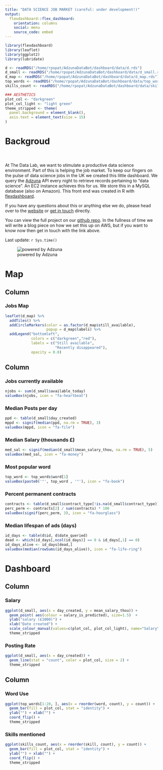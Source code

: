 ```yaml
---
title: "DATA SCIENCE JOB MARKET (careful: under development!)"
output: 
  flexdashboard::flex_dashboard:
    orientation: columns
    social: menu
    source_code: embed
---
```


```r
library(flexdashboard)
library(leaflet)
library(ggplot2)
library(lubridate)

d <- readRDS("/home/rpopat/AdzunaDataBot/dashboard/data/d.rds")
d_small <- readRDS("/home/rpopat/AdzunaDataBot/dashboard/data/d_small.rds")
d_map <- readRDS("/home/rpopat/AdzunaDataBot/dashboard/data/d_map.rds")
top_words <- readRDS("/home/rpopat/AdzunaDataBot/dashboard/data/top_words.rds")
skills_count <- readRDS("/home/rpopat/AdzunaDataBot/dashboard/data/skills_count.rds")

### AESTHETICS
plot_col <- "darkgreen"
plot_col_light <- "light green"
theme_stripped <- theme(
  panel.background = element_blank(),
  axis.text = element_text(size = 15)
)
```

Backgroud {.sidebar}
=======================================================================

<br></br>
At The Data Lab, we want to stimulate a productive data science environment. Part of this is helping the job market. To keep our fingers on the pulse of data science jobs in the UK we created this little dashboard. We query the [Adzuna](https://developer.adzuna.com/) API every night to retrieve records pertaining to "data science". An EC2 instance achieves this for us. We store this in a MySQL database (also on Amazon). This front end was created in R with [flexdashboard](http://rmarkdown.rstudio.com/flexdashboard/index.html).

If you have any questions about this or anything else we do, please head over to the [website](http://thedatalab.com/) or [get in touch](mailto:info@thedatalab.com) directly.

You can view the full project on our [github repo](https://github.com/rmnppt/AdzunaDataBot). In the fullness of time we will write a blog piece on how we set this up on AWS, but if you want to know now then get in touch with the link above.

Last update: `r Sys.time()`


![powered by Adzuna](/home/rpopat/AdzunaDataBot/logos/adzuna_logo_small.jpg)


Map
=======================================================================

Column {data-width=650}
-----------------------------------------------------------------------

### Jobs Map

```r
leaflet(d_map) %>%
  addTiles() %>%
  addCircleMarkers(color = as.factor(d_map$still_available),
                   popup = d_map$labels) %>%
  addLegend("bottomleft", 
            colors = c("darkgreen","red"),
            labels = c("Still available",
                       "Recently disappeared"), 
            opacity = 0.8)
```

Column {data-width=400}
-----------------------------------------------------------------------

### Jobs currently available

```r
njobs <- sum(d_small$available_today)
valueBox(njobs, icon = "fa-heartbeat")
```

### Median Posts per day

```r
ppd <- table(d_small$day_created)
mppd <- signif(median(ppd, na.rm = TRUE), 3)
valueBox(mppd, icon = "fa-file")
```

### Median Salary (thousands £)

```r
med_sal <- signif(median(d_small$mean_salary_thou, na.rm = TRUE), 5)
valueBox(med_sal, icon = "fa-money")
```

### Most popular word

```r
top_word <- top_words$word[1]
valueBox(paste0('"', top_word , '"'), icon = "fa-book")
```

### Percent permanent contracts

```r
contracts <- table(d_small$contract_type[!is.na(d_small$contract_type)])
perc_perm <- contracts[2] / sum(contracts) * 100
valueBox(signif(perc_perm, 3), icon = "fa-hourglass")
```

### Median lifespan of ads (days)

```r
id_days <- table(d$id, d$date_queried)
dead <- which(id_days[,ncol(id_days)] == 0 & id_days[,1] == 0)
id_days_alive <- id_days[dead,]
valueBox(median(rowSums(id_days_alive)), icon = "fa-life-ring")
```



Dashboard
=======================================================================

Column {data-width=400}
-----------------------------------------------------------------------

### Salary

```r
ggplot(d_small, aes(x = day_created, y = mean_salary_thou)) + 
  geom_point( aes(colour = salary_is_predicted), size=1.5)  + 
  ylab("salary (£1000)") + 
  xlab("Date created") +  
  scale_colour_manual(values=c(plot_col, plot_col_light), name="Salary\nType", breaks=c("0", "1"), labels=c("Actual", "Predicted")) + 
  theme_stripped 
```

### Posting Rate

```r
ggplot(d_small, aes(x = day_created)) +
  geom_line(stat = "count", color = plot_col, size = 2) +
  theme_stripped
```


Column {data-width=400}
-----------------------------------------------------------------------

### Word Use

```r
ggplot(top_words[1:20, ], aes(x = reorder(word, count), y = count)) +
  geom_bar(fill = plot_col, stat = "identity") +
  ylab("") + xlab("") +
  coord_flip() +
  theme_stripped
```

### Skills mentioned
```r
ggplot(skills_count, aes(x = reorder(skill, count), y = count)) +
  geom_bar(fill = plot_col, stat = "identity") +
  ylab("") + xlab("") +
  coord_flip() +
  theme_stripped
```
